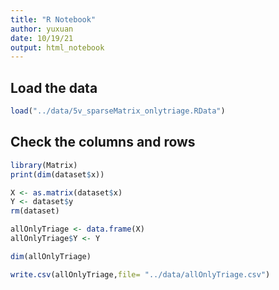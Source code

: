 ```yaml
---
title: "R Notebook"
author: yuxuan
date: 10/19/21
output: html_notebook
---
```


## Load the data
```r
load("../data/5v_sparseMatrix_onlytriage.RData")
```

## Check the columns and rows
```r
library(Matrix)
print(dim(dataset$x))
```
```r
X <- as.matrix(dataset$x)
Y <- dataset$y
rm(dataset)
```

```r
allOnlyTriage <- data.frame(X)
allOnlyTriage$Y <- Y
```

```r
dim(allOnlyTriage)
```

```r
write.csv(allOnlyTriage,file= "../data/allOnlyTriage.csv")
```
